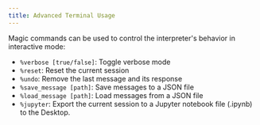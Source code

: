 ```yaml
---
title: Advanced Terminal Usage
---
```


Magic commands can be used to control the interpreter's behavior in interactive mode:

- `%verbose [true/false]`: Toggle verbose mode
- `%reset`: Reset the current session
- `%undo`: Remove the last message and its response
- `%save_message [path]`: Save messages to a JSON file
- `%load_message [path]`: Load messages from a JSON file
- `%jupyter`: Export the current session to a Jupyter notebook file (.ipynb) to the Desktop.
